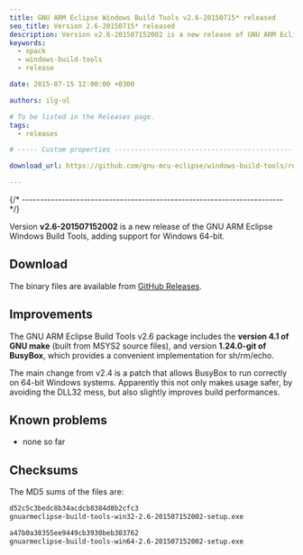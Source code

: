 ```yaml
---
title: GNU ARM Eclipse Windows Build Tools v2.6-20150715* released
seo_title: Version 2.6-20150715* released
description: Version v2.6-201507152002 is a new release of GNU ARM Eclipse Windows Build Tools.
keywords:
  - xpack
  - windows-build-tools
  - release

date: 2015-07-15 12:00:00 +0300

authors: ilg-ul

# To be listed in the Releases page.
tags:
  - releases

# ----- Custom properties -----------------------------------------------------

download_url: https://github.com/gnu-mcu-eclipse/windows-build-tools/releases/tag/v2.6/

---
```



{/* ------------------------------------------------------------------------ */}

Version **v2.6-201507152002** is a new release of the GNU ARM Eclipse Windows Build Tools, adding support for Windows 64-bit.

<!-- truncate -->

<PageMetadata title={frontMatter.seo_title} />

## Download

The binary files are available from <a href={frontMatter.download_url}>GitHub Releases</a>.

## Improvements

The GNU ARM Eclipse Build Tools v2.6 package includes the **version 4.1 of GNU make** (built from MSYS2 source files), and version **1.24.0-git of BusyBox**, which provides a convenient implementation for sh/rm/echo.

The main change from v2.4 is a patch that allows BusyBox to run correctly on 64-bit Windows systems. Apparently this not only makes usage safer, by avoiding the DLL32 mess, but also slightly improves build performances.

## Known problems

* none so far

## Checksums

The MD5 sums of the files are:

```txt
d52c5c3bedc8b34acdcb8384d8b2cfc3
gnuarmeclipse-build-tools-win32-2.6-201507152002-setup.exe

a47b0a38355ee9449cb3930beb303762
gnuarmeclipse-build-tools-win64-2.6-201507152002-setup.exe
```
